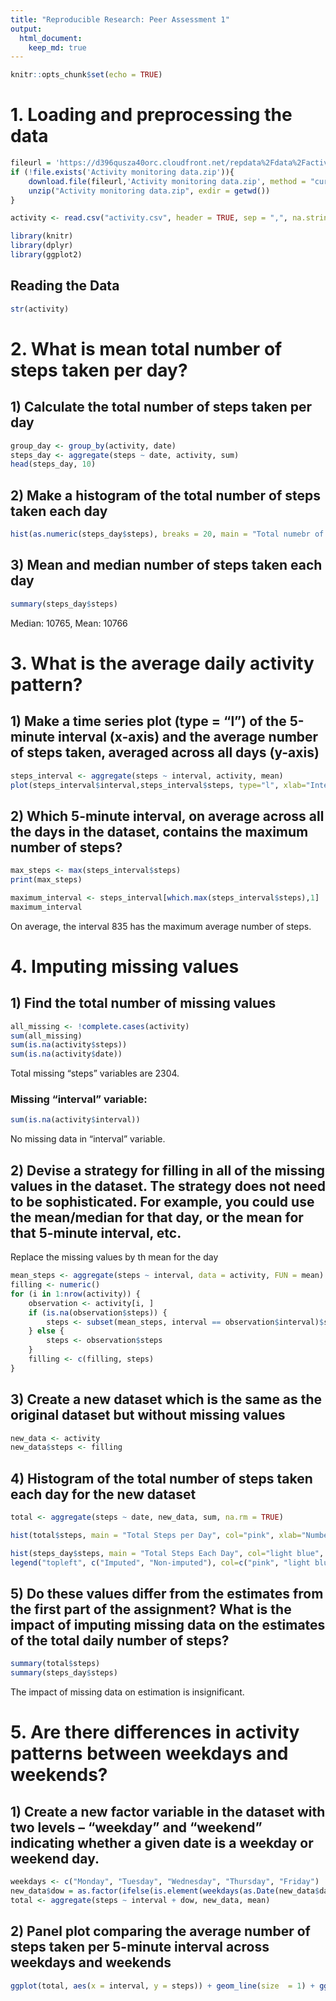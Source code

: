 ```yaml
---
title: "Reproducible Research: Peer Assessment 1"
output: 
  html_document:
    keep_md: true
---
```


```r
knitr::opts_chunk$set(echo = TRUE)
```


# 1. Loading and preprocessing the data
```r

fileurl = 'https://d396qusza40orc.cloudfront.net/repdata%2Fdata%2Factivity.zip'
if (!file.exists('Activity monitoring data.zip')){
    download.file(fileurl,'Activity monitoring data.zip', method = "curl")
    unzip("Activity monitoring data.zip", exdir = getwd())
}

activity <- read.csv("activity.csv", header = TRUE, sep = ",", na.strings = "NA")

library(knitr)
library(dplyr)
library(ggplot2)
```

## Reading the Data
```r
str(activity)
```

# 2. What is mean total number of steps taken per day?
## 1) Calculate the total number of steps taken per day
```r
group_day <- group_by(activity, date)
steps_day <- aggregate(steps ~ date, activity, sum)
head(steps_day, 10)
```

## 2) Make a histogram of the total number of steps taken each day
```r
hist(as.numeric(steps_day$steps), breaks = 20, main = "Total numebr of steps per day", xlab = "Number of steps", col = "pink" )
```

## 3) Mean and median number of steps taken each day
```r
summary(steps_day$steps)
```
Median: 10765, Mean: 10766


# 3. What is the average daily activity pattern?
## 1) Make a time series plot (type = "l") of the 5-minute interval (x-axis) and the average number of steps taken, averaged across all days (y-axis)
```r
steps_interval <- aggregate(steps ~ interval, activity, mean)
plot(steps_interval$interval,steps_interval$steps, type="l", xlab="Interval", ylab="Average number of Steps",main="Average Number of Steps taken", col = "red")
```

## 2) Which 5-minute interval, on average across all the days in the dataset, contains the maximum number of steps?
```r
max_steps <- max(steps_interval$steps)
print(max_steps)

maximum_interval <- steps_interval[which.max(steps_interval$steps),1]
maximum_interval
```
On average, the interval 835 has the maximum average number of steps.

# 4. Imputing missing values
## 1) Find the total number of missing values
```r
all_missing <- !complete.cases(activity)
sum(all_missing)
sum(is.na(activity$steps))
sum(is.na(activity$date))
```
Total missing "steps" variables are 2304.

### Missing "interval" variable:
```r
sum(is.na(activity$interval))
```
No missing data in "interval" variable.

## 2) Devise a strategy for filling in all of the missing values in the dataset. The strategy does not need to be sophisticated. For example, you could use the mean/median for that day, or the mean for that 5-minute interval, etc.
Replace the missing values by th mean for the day
```r
mean_steps <- aggregate(steps ~ interval, data = activity, FUN = mean)
filling <- numeric()
for (i in 1:nrow(activity)) {
    observation <- activity[i, ]
    if (is.na(observation$steps)) {
        steps <- subset(mean_steps, interval == observation$interval)$steps
    } else {
        steps <- observation$steps
    }
    filling <- c(filling, steps)
}
```

## 3) Create a new dataset which is the same as the original dataset but without missing values
```r
new_data <- activity
new_data$steps <- filling
```

## 4) Histogram of the total number of steps taken each day for the new dataset
```r
total <- aggregate(steps ~ date, new_data, sum, na.rm = TRUE)

hist(total$steps, main = "Total Steps per Day", col="pink", xlab="Number of Steps")

hist(steps_day$steps, main = "Total Steps Each Day", col="light blue", xlab="Number of Steps", add=TRUE)
legend("topleft", c("Imputed", "Non-imputed"), col=c("pink", "light blue"), lwd=10)
```

## 5) Do these values differ from the estimates from the first part of the assignment? What is the impact of imputing missing data on the estimates of the total daily number of steps?
```r
summary(total$steps)
summary(steps_day$steps)
```
The impact of missing data on estimation is insignificant.

# 5. Are there differences in activity patterns between weekdays and weekends?

## 1) Create a new factor variable in the dataset with two levels – “weekday” and “weekend” indicating whether a given date is a weekday or weekend day.
```r
weekdays <- c("Monday", "Tuesday", "Wednesday", "Thursday", "Friday")
new_data$dow = as.factor(ifelse(is.element(weekdays(as.Date(new_data$date)),weekdays), "Weekday", "Weekend"))
total <- aggregate(steps ~ interval + dow, new_data, mean)
```

## 2) Panel plot comparing the average number of steps taken per 5-minute interval across weekdays and weekends
```r
ggplot(total, aes(x = interval, y = steps)) + geom_line(size  = 1) + ggtitle("Average number of Steps taken per Day by Interval") + ylab("Mean steps") + facet_grid(. ~ dow)
```
